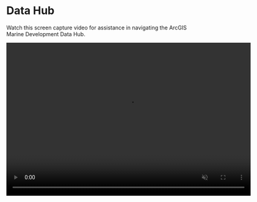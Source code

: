 # Data Hub

Watch this screen capture video for assistance in navigating the ArcGIS Marine Development Data Hub.

<video width="640" height="400" autoplay muted>
  <source src="https://github.com/jmhatch-NOAA/PEMAD-MDEB-Data_Dictionary/raw/main/bookdown/video/datahub_screencapture.webm" type= "video/webm">
  Your browser does not support the video tag. 
  
</video>
